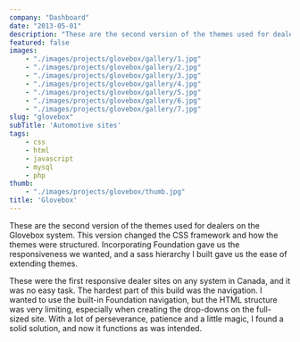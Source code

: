 ```yaml
---
company: "Dashboard"
date: "2013-05-01"
description: "These are the second version of the themes used for dealers on the Glovebox system"
featured: false
images:
    - "./images/projects/glovebox/gallery/1.jpg"
    - "./images/projects/glovebox/gallery/2.jpg"
    - "./images/projects/glovebox/gallery/3.jpg"
    - "./images/projects/glovebox/gallery/4.jpg"
    - "./images/projects/glovebox/gallery/5.jpg"
    - "./images/projects/glovebox/gallery/6.jpg"
    - "./images/projects/glovebox/gallery/7.jpg"
slug: "glovebox"
subTitle: 'Automotive sites'
tags:
    - css
    - html
    - javascript
    - mysql
    - php
thumb:
    - "./images/projects/glovebox/thumb.jpg"
title: 'Glovebox'
---
```


These are the second version of the themes used for dealers on the Glovebox system. This version changed the CSS framework and how the themes were structured. Incorporating Foundation gave us the responsiveness we wanted, and a sass hierarchy I built gave us the ease of extending themes.

These were the first responsive dealer sites on any system in Canada, and it was no easy task. The hardest part of this build was the navigation. I wanted to use the built-in Foundation navigation, but the HTML structure was very limiting, especially when creating the drop-downs on the full-sized site. With a lot of perseverance, patience and a little magic, I found a solid solution, and now it functions as was intended.